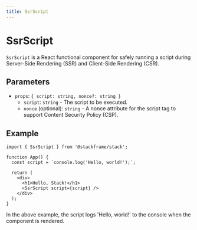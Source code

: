 ```yaml
---
title: SsrScript
---
```


# SsrScript

`SsrScript` is a React functional component for safely running a script during Server-Side Rendering (SSR) and Client-Side Rendering (CSR).

## Parameters

- `props`: `{ script: string, nonce?: string }`
  - `script`: `string` - The script to be executed.
  - `nonce` (optional): `string` - A nonce attribute for the script tag to support Content Security Policy (CSP).

## Example

```tsx
import { SsrScript } from '@stackframe/stack';

function App() {
  const script = `console.log('Hello, world!');`;

  return (
    <div>
      <h1>Hello, Stack!</h1>
      <SsrScript script={script} />
    </div>
  );
}
```

In the above example, the script logs 'Hello, world!' to the console when the component is rendered.

